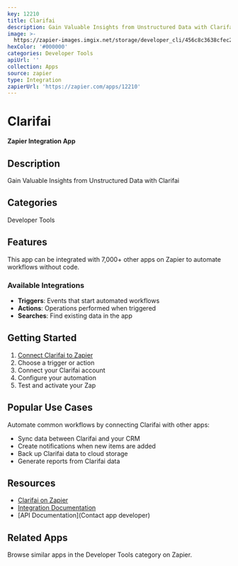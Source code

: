```yaml
---
key: 12210
title: Clarifai
description: Gain Valuable Insights from Unstructured Data with Clarifai
image: >-
  https://zapier-images.imgix.net/storage/developer_cli/456c8c3638cfec28991ab88ac12e4206.png?auto=format%2Ccompress&ixlib=python-3.0.0&q=50
hexColor: '#000000'
categories: Developer Tools
apiUrl: ''
collection: Apps
source: zapier
type: Integration
zapierUrl: 'https://zapier.com/apps/12210'
---
```

# Clarifai

**Zapier Integration App**

## Description

Gain Valuable Insights from Unstructured Data with Clarifai

## Categories

Developer Tools

## Features

This app can be integrated with 7,000+ other apps on Zapier to automate workflows without code.

### Available Integrations

- **Triggers**: Events that start automated workflows
- **Actions**: Operations performed when triggered
- **Searches**: Find existing data in the app

## Getting Started

1. [Connect Clarifai to Zapier](https://zapier.com/apps/12210)
2. Choose a trigger or action
3. Connect your Clarifai account
4. Configure your automation
5. Test and activate your Zap

## Popular Use Cases

Automate common workflows by connecting Clarifai with other apps:

- Sync data between Clarifai and your CRM
- Create notifications when new items are added
- Back up Clarifai data to cloud storage
- Generate reports from Clarifai data

## Resources

- [Clarifai on Zapier](https://zapier.com/apps/12210)
- [Integration Documentation](https://zapier.com/apps/12210/integrations)
- [API Documentation](Contact app developer)

## Related Apps

Browse similar apps in the Developer Tools category on Zapier.
